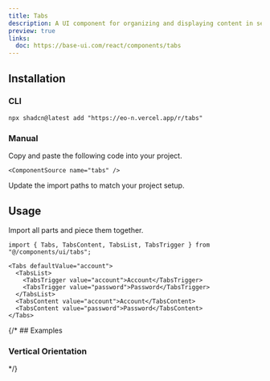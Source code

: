 ```yaml
---
title: Tabs
description: A UI component for organizing and displaying content in separate, switchable panels.
preview: true
links:
  doc: https://base-ui.com/react/components/tabs
---
```


<ComponentTabs name="tabs-demo" />

## Installation

### CLI

```package-install
npx shadcn@latest add "https://eo-n.vercel.app/r/tabs"
```

### Manual

<Steps>

  <Step>
    Copy and paste the following code into your project.

    <ComponentSource name="tabs" />

  </Step>
  
  <Step>Update the import paths to match your project setup.</Step>

</Steps>

## Usage

Import all parts and piece them together.

```tsx
import { Tabs, TabsContent, TabsList, TabsTrigger } from "@/components/ui/tabs";
```

```tsx
<Tabs defaultValue="account">
  <TabsList>
    <TabsTrigger value="account">Account</TabsTrigger>
    <TabsTrigger value="password">Password</TabsTrigger>
  </TabsList>
  <TabsContent value="account">Account</TabsContent>
  <TabsContent value="password">Password</TabsContent>
</Tabs>
```

{/* ## Examples

### Vertical Orientation

<ComponentTabs name="tabs-vertical" /> */}
